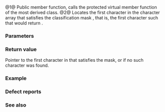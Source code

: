 {{cpp/locale/ctype/title|scan_is|do_scan_is}}
{{cpp/locale/ctype/navbar}}
{{dcl begin}}
{{dcl header|locale}}
{{dcl|num=1|1=
public:
const CharT* scan_is( mask m, const CharT* beg, const CharT* end ) const;
}}
{{dcl|num=2|1=
protected:
virtual const CharT* do_scan_is( mask m, const CharT* beg, const CharT* end ) const;
}}
{{dcl end}}

@1@ Public member function, calls the protected virtual member function {{tt|do_scan_is}} of the most derived class.
@2@ Locates the first character in the character array {{range|beg|end}} that satisfies the classification mask {{c|m}}, that is, the first character {{c|c}} such that {{c|is(m, c)}} would return {{c|true}}.

===Parameters===
{{par begin}}
{{par|m|mask to search for}}
{{par|beg|pointer to the first character in an array of characters to search}}
{{par|end|one past the end pointer for the array of characters to search}}
{{par end}}

===Return value===
Pointer to the first character in {{range|beg|end}} that satisfies the mask, or {{c|end}} if no such character was found.

===Example===
{{example
|code=
#include &lt;clocale&gt;
#include &lt;iostream&gt;
#include &lt;iterator&gt;
#include &lt;locale&gt;

int main()
{
    std::setlocale(LC_ALL, "en_US.utf8");
    std::wcout.imbue(std::locale("en_US.utf8"));
    auto&amp; f = std::use_facet&lt;std::ctype&lt;wchar_t&gt;&gt;(std::wcout.getloc());

    // skip until the first letter
    wchar_t s1[] = L"      \t\t\n  Кошка";
    const wchar_t* p1 = f.scan_is(std::ctype_base::alpha, std::begin(s1), std::end(s1));
    std::wcout &lt;&lt; '\'' &lt;&lt; p1 &lt;&lt; "'\n";

    // skip until the first letter
    wchar_t s2[] = L"123456789ネプネプ";
    const wchar_t* p2 = f.scan_is(std::ctype_base::alpha, std::begin(s2), std::end(s2));
    std::wcout &lt;&lt; '\'' &lt;&lt; p2 &lt;&lt; "'\n";
}
|output=
'Кошка'
'ネプネプ'
}}

===Defect reports===
{{dr list begin}}
{{dr list item|wg=lwg|dr=152|std=C++98|before=the effect of {{tt|do_scan_is}} mentioned {{c|is(m)}},&lt;br&gt;but {{ltt|cpp/locale/ctype/is}} does not have such an overload|after=corrected to {{c|is(m, c)}}}}
{{dr list end}}

===See also===
{{dsc begin}}
{{dsc inc|cpp/locale/ctype_char/dsc scan_is}}
{{dsc inc|cpp/locale/ctype/dsc do_scan_not}}
{{dsc end}}

{{langlinks|ja|zh}}
